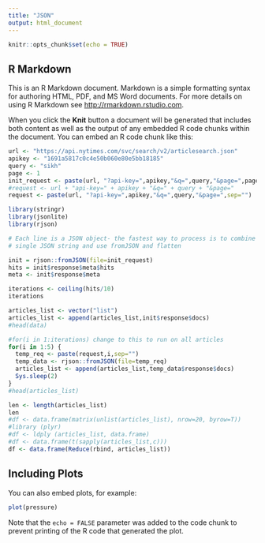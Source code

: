 ---
title: "JSON"
output: html_document
---

```{r setup, include=FALSE}
knitr::opts_chunk$set(echo = TRUE)
```

## R Markdown

This is an R Markdown document. Markdown is a simple formatting syntax for authoring HTML, PDF, and MS Word documents. For more details on using R Markdown see <http://rmarkdown.rstudio.com>.

When you click the **Knit** button a document will be generated that includes both content as well as the output of any embedded R code chunks within the document. You can embed an R code chunk like this:

```{r json}
url <- "https://api.nytimes.com/svc/search/v2/articlesearch.json"
apikey <- "1691a5817c0c4e50b060e80e5bb18185"
query <- "sikh"
page <- 1
init_request <- paste(url, "?api-key=",apikey,"&q=",query,"&page=",page,sep="")
#request <- url + "api-key=" + apikey + "&q=" + query + "&page="
request <- paste(url, "?api-key=",apikey,"&q=",query,"&page=",sep="")

library(stringr)
library(jsonlite)
library(rjson)

# Each line is a JSON object- the fastest way to process is to combine into a
# single JSON string and use fromJSON and flatten

init = rjson::fromJSON(file=init_request)
hits = init$response$meta$hits
meta <- init$response$meta

iterations <- ceiling(hits/10)
iterations

articles_list <- vector("list")
articles_list <- append(articles_list,init$response$docs)
#head(data)

#for(i in 1:iterations) change to this to run on all articles
for(i in 1:5) {
  temp_req <- paste(request,i,sep="")
  temp_data <- rjson::fromJSON(file=temp_req)
  articles_list <- append(articles_list,temp_data$response$docs)
  Sys.sleep(2)
}
#head(articles_list)

len <- length(articles_list)
len
#df <- data.frame(matrix(unlist(articles_list), nrow=20, byrow=T))
#library (plyr)
#df <- ldply (articles_list, data.frame)
#df <- data.frame(t(sapply(articles_list,c)))
df <- data.frame(Reduce(rbind, articles_list))

```

## Including Plots

You can also embed plots, for example:

```{r pressure, echo=FALSE}
plot(pressure)
```

Note that the `echo = FALSE` parameter was added to the code chunk to prevent printing of the R code that generated the plot.

